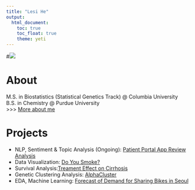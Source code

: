 ```yaml
---
title: "Lesi He"
output: 
  html_document:
    toc: true
    toc_float: true
    theme: yeti
---
```

#![](link)

# About
M.S. in Biostatistics (Statistical Genetics Track) @ Columbia University \
B.S. in Chemistry @ Purdue University \
>>> [More about me](about.html)

# Projects
* NLP, Sentiment & Topic Analysis (Ongoing): [Patient Portal App Review Analysis](patient_portal.html) 
* Data Visualization: [Do You Smoke?](https://lscelia.github.io/Smoking_in_US/index.html)
* Survival Analysis:[Treament Effect on Cirrhosis](survival-analysis.html)
* Genetic Clustering Analysis: [AlphaCluster](https://assets.researchsquare.com/files/rs-1910518/v3_covered.pdf?c=1681182664)
* EDA, Machine Learning: [Forecast of Demand for Sharing Bikes in Seoul]()

